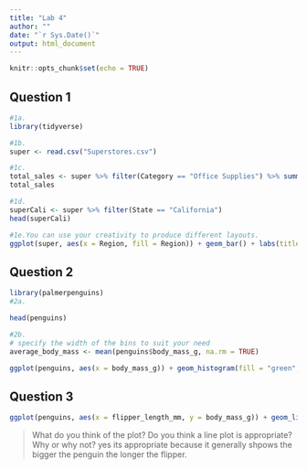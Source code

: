 ```yaml
---
title: "Lab 4"
author: ""
date: "`r Sys.Date()`"
output: html_document
---
```


```r
knitr::opts_chunk$set(echo = TRUE)
```

## Question 1

```r

#1a.
library(tidyverse)

#1b.
super <- read.csv("Superstores.csv")

#1c.
total_sales <- super %>% filter(Category == "Office Supplies") %>% summarise(total_sales = sum(Sales))
total_sales

#1d.
superCali <- super %>% filter(State == "California")
head(superCali)

#1e.You can use your creativity to produce different layouts.
ggplot(super, aes(x = Region, fill = Region)) + geom_bar() + labs(title = "Order By Region")

```

## Question 2

```r
library(palmerpenguins)
#2a.

head(penguins)

#2b.
# specify the width of the bins to suit your need
average_body_mass <- mean(penguins$body_mass_g, na.rm = TRUE)

ggplot(penguins, aes(x = body_mass_g)) + geom_histogram(fill = "green", color = "red") + geom_vline(xintercept = average_body_mass, color = "blue", linetype = "solid") + labs(title = "Penguin Body Mass")

```

## Question 3

```r

ggplot(penguins, aes(x = flipper_length_mm, y = body_mass_g)) + geom_line() + labs(title = "Penguin flipper Length vs. Body Mass")

```

>What do you think of the plot? Do you think a line plot is appropriate? Why or why not?
>yes its appropriate because it generally shpows the bigger the penguin the longer the flipper. 